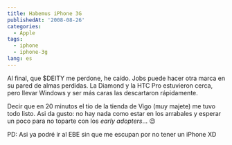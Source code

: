 ```yaml
---
title: Habemus iPhone 3G
publishedAt: '2008-08-26'
categories:
  - Apple
tags:
  - iphone
  - iphone-3g
lang: es
---
```


Al final, que $DEITY me perdone, he caído. Jobs puede hacer otra marca en su pared de almas perdidas. La Diamond y la HTC Pro estuvieron cerca, pero llevar Windows y ser más caras las descartaron rápidamente.

Decir que en 20 minutos el tio de la tienda de Vigo (muy majete) me tuvo todo listo. Asi da gusto: no hay nada como estar en los arrabales y esperar un poco para no toparte con los _early adopters_... 😉

PD: Asi ya podré ir al EBE sin que me escupan por no tener un iPhone XD
